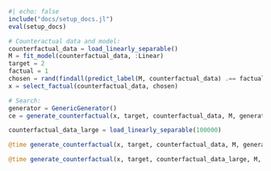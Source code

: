 ```julia
#| echo: false
include("docs/setup_docs.jl")
eval(setup_docs)
```


```julia
# Counteractual data and model:
counterfactual_data = load_linearly_separable()
M = fit_model(counterfactual_data, :Linear)
target = 2
factual = 1
chosen = rand(findall(predict_label(M, counterfactual_data) .== factual))
x = select_factual(counterfactual_data, chosen)

# Search:
generator = GenericGenerator()
ce = generate_counterfactual(x, target, counterfactual_data, M, generator)
```


```julia
counterfactual_data_large = load_linearly_separable(100000)
```


```julia
@time generate_counterfactual(x, target, counterfactual_data, M, generator)
```


```julia
@time generate_counterfactual(x, target, counterfactual_data_large, M, generator)
```